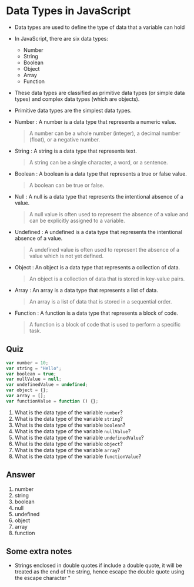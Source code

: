 # Data Types in JavaScript

- Data types are used to define the type of data that a variable can hold
- In JavaScript, there are six data types:
  - Number
  - String
  - Boolean
  - Object
  - Array
  - Function
- These data types are classified as primitive data types (or simple data types) and complex data types (which are objects).

- Primitive data types are the simplest data types.
- Number : A number is a data type that represents a numeric value.
  > A number can be a whole number (integer), a decimal number (float), or a negative number.
- String : A string is a data type that represents text.
  > A string can be a single character, a word, or a sentence.
- Boolean : A boolean is a data type that represents a true or false value.
  > A boolean can be true or false.
- Null : A null is a data type that represents the intentional absence of a value.
  > A null value is often used to represent the absence of a value and can be explicitly assigned to a variable.
- Undefined : A undefined is a data type that represents the intentional absence of a value.
  > A undefined value is often used to represent the absence of a value which is not yet defined.
- Object : An object is a data type that represents a collection of data.
  > An object is a collection of data that is stored in key-value pairs.
- Array : An array is a data type that represents a list of data.
  > An array is a list of data that is stored in a sequential order.
- Function : A function is a data type that represents a block of code.
  > A function is a block of code that is used to perform a specific task.

## Quiz

```js
var number = 10;
var string = "Hello";
var boolean = true;
var nullValue = null;
var undefinedValue = undefined;
var object = {};
var array = [];
var functionValue = function () {};
```

1. What is the data type of the variable `number`?
2. What is the data type of the variable `string`?
3. What is the data type of the variable `boolean`?
4. What is the data type of the variable `nullValue`?
5. What is the data type of the variable `undefinedValue`?
6. What is the data type of the variable `object`?
7. What is the data type of the variable `array`?
8. What is the data type of the variable `functionValue`?

## Answer

1. number
2. string
3. boolean
4. null
5. undefined
6. object
7. array
8. function

## Some extra notes

- Strings enclosed in double quotes if include a double quote, it will be treated as the end of the string, hence escape the double quote using the escape character \"
